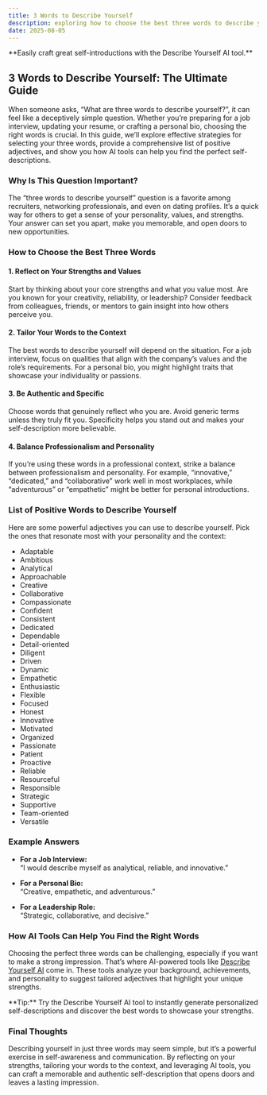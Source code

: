 ```yaml
---
title: 3 Words to Describe Yourself
description: exploring how to choose the best three words to describe yourself, with practical tips and examples.
date: 2025-08-05
---
```


<Callout type="success">
  **Easily craft great self-introductions with the Describe Yourself AI tool.**
  <GradientButton
    title="Get Started for Free"
    href="https://describeyourself.org/en"
    align="center"
  />
</Callout>

## 3 Words to Describe Yourself: The Ultimate Guide

When someone asks, “What are three words to describe yourself?”, it can feel like a deceptively simple question. Whether you’re preparing for a job interview, updating your resume, or crafting a personal bio, choosing the right words is crucial. In this guide, we’ll explore effective strategies for selecting your three words, provide a comprehensive list of positive adjectives, and show you how AI tools can help you find the perfect self-descriptions.

### Why Is This Question Important?

The “three words to describe yourself” question is a favorite among recruiters, networking professionals, and even on dating profiles. It’s a quick way for others to get a sense of your personality, values, and strengths. Your answer can set you apart, make you memorable, and open doors to new opportunities.

### How to Choose the Best Three Words

#### 1. **Reflect on Your Strengths and Values**

Start by thinking about your core strengths and what you value most. Are you known for your creativity, reliability, or leadership? Consider feedback from colleagues, friends, or mentors to gain insight into how others perceive you.

#### 2. **Tailor Your Words to the Context**

The best words to describe yourself will depend on the situation. For a job interview, focus on qualities that align with the company’s values and the role’s requirements. For a personal bio, you might highlight traits that showcase your individuality or passions.

#### 3. **Be Authentic and Specific**

Choose words that genuinely reflect who you are. Avoid generic terms unless they truly fit you. Specificity helps you stand out and makes your self-description more believable.

#### 4. **Balance Professionalism and Personality**

If you’re using these words in a professional context, strike a balance between professionalism and personality. For example, “innovative,” “dedicated,” and “collaborative” work well in most workplaces, while “adventurous” or “empathetic” might be better for personal introductions.

### List of Positive Words to Describe Yourself

Here are some powerful adjectives you can use to describe yourself. Pick the ones that resonate most with your personality and the context:

- Adaptable
- Ambitious
- Analytical
- Approachable
- Creative
- Collaborative
- Compassionate
- Confident
- Consistent
- Dedicated
- Dependable
- Detail-oriented
- Diligent
- Driven
- Dynamic
- Empathetic
- Enthusiastic
- Flexible
- Focused
- Honest
- Innovative
- Motivated
- Organized
- Passionate
- Patient
- Proactive
- Reliable
- Resourceful
- Responsible
- Strategic
- Supportive
- Team-oriented
- Versatile

### Example Answers

- **For a Job Interview:**  
  “I would describe myself as analytical, reliable, and innovative.”

- **For a Personal Bio:**  
  “Creative, empathetic, and adventurous.”

- **For a Leadership Role:**  
  “Strategic, collaborative, and decisive.”

### How AI Tools Can Help You Find the Right Words

Choosing the perfect three words can be challenging, especially if you want to make a strong impression. That’s where AI-powered tools like [Describe Yourself AI](https://describeyourself.org/en) come in. These tools analyze your background, achievements, and personality to suggest tailored adjectives that highlight your unique strengths.

<Callout type="success">
  **Tip:** Try the Describe Yourself AI tool to instantly generate personalized self-descriptions and discover the best words to showcase your strengths.
<GradientButton
  title="Try Describe Yourself AI for Free"
  href="https://describeyourself.org/en"
  align="center"
/>
</Callout>

### Final Thoughts

Describing yourself in just three words may seem simple, but it’s a powerful exercise in self-awareness and communication. By reflecting on your strengths, tailoring your words to the context, and leveraging AI tools, you can craft a memorable and authentic self-description that opens doors and leaves a lasting impression.

